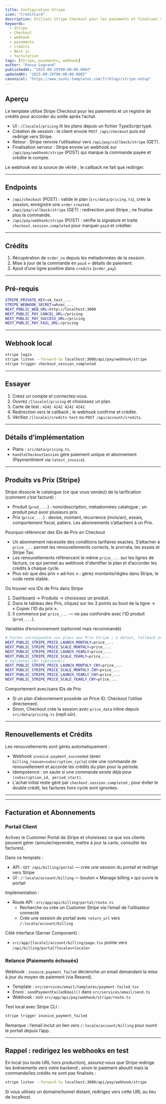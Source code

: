 ```yaml
---
title: Configuration Stripe
icon: "CreditCard"
description: Utilisez Stripe Checkout pour les paiements et finalisez via webhook pour octroyer des crédits. Configurez les variables d’environnement, créez des sessions, gérez les callbacks et traitez les événements signés.
keywords:
  - Stripe
  - Checkout
  - webhook
  - paiements
  - crédits
  - Next.js
  - facturation
tags: [Stripe, paiements, webhook]
author: "Pansa Legrand"
publishedAt: "2025-09-29T00:00:00.000Z"
updatedAt: "2025-09-29T00:00:00.000Z"
canonical: "https://www.sushi-templates.com/fr/blogs/stripe-setup"
---
```


## Aperçu

Le template utilise Stripe Checkout pour les paiements et un registre de crédits pour accorder du solde après l’achat.

- UI : `/[locale]/pricing` lit les plans depuis un fichier TypeScript typé.
- Création de session : le client envoie `POST /api/checkout` puis est redirigé vers Stripe.
- Retour : Stripe renvoie l’utilisateur vers `/api/pay/callback/stripe` (GET).
- Finalisation serveur : Stripe envoie un webhook sur `/api/pay/webhook/stripe` (POST) qui marque la commande payée et crédite le compte.

Le webhook est la source de vérité ; le callback ne fait que rediriger.

---

## Endpoints

- `/api/checkout` (POST) : valide le plan (`src/data/pricing.ts`), crée la session, enregistre une `order` `created`.
- `/api/pay/callback/stripe` (GET) : redirection post‑Stripe ; ne finalise plus la commande.
- `/api/pay/webhook/stripe` (POST) : vérifie la signature et traite `checkout.session.completed` pour marquer `paid` et créditer.

---

## Crédits

1) Récupération de `order_no` depuis les métadonnées de la session.
2) Mise à jour de la commande en `paid` + détails de paiement.
3) Ajout d’une ligne positive dans `credits` (`order_pay`).

---

## Pré-requis

```bash
STRIPE_PRIVATE_KEY=sk_test_...
STRIPE_WEBHOOK_SECRET=whsec_...
NEXT_PUBLIC_WEB_URL=http://localhost:3000
NEXT_PUBLIC_PAY_CANCEL_URL=/pricing
NEXT_PUBLIC_PAY_SUCCESS_URL=/pricing
NEXT_PUBLIC_PAY_FAIL_URL=/pricing
```

---

## Webhook local

```bash
stripe login
stripe listen --forward-to localhost:3000/api/pay/webhook/stripe
stripe trigger checkout_session_completed
```

---

## Essayer

1) Créez un compte et connectez‑vous.
2) Ouvrez `/[locale]/pricing` et choisissez un plan.
3) Carte de test : `4242 4242 4242 4242`.
4) Redirection vers le callback ; le webhook confirme et crédite.
5) Vérifiez `/[locale]/credits-test` ou `POST /api/account/credits`.

---

## Détails d’implémentation

- Plans : `src/data/pricing.ts`.
- `handleCheckoutSession` gère paiement unique et abonnement (PaymentIntent via `latest_invoice`).

---

## Produits vs Prix (Stripe)

Stripe dissocie le catalogue (ce que vous vendez) de la tarification (comment c’est facturé) :

- Produit (`prod_...`) : nom/description, métadonnées catalogue ; un produit peut avoir plusieurs prix.
- Prix (`price_...`) : devise, montant, récurrence (mois/an), essais, comportement fiscal, paliers. Les abonnements s’attachent à un Prix.

Pourquoi référencer des IDs de Prix en Checkout

- Un abonnement nécessite des conditions tarifaires exactes. S’attacher à `price_...` permet les renouvellements corrects, le prorrata, les essais et Stripe Tax.
- Les renouvellements référencent le même `price_...` sur les lignes de facture, ce qui permet au webhook d’identifier le plan et d’accorder les crédits à chaque cycle.
- Plus sûr que des prix « ad‑hoc » : gérez montants/règles dans Stripe, le code reste stable.

Où trouver vos IDs de Prix dans Stripe

1) Dashboard → Produits → choisissez un produit.
2) Dans le tableau des Prix, cliquez sur les 3 points au bout de la ligne → « Copier l’ID du prix ».
3) Il commence par `price_...` — ne pas confondre avec l’ID produit (`prod_...`).

Variables d’environnement (optionnel mais recommandé)

```bash
# Faites correspondre vos plans aux Prix Stripe ; à défaut, fallback en price_data inline
NEXT_PUBLIC_STRIPE_PRICE_LAUNCH_MONTHLY=price_...
NEXT_PUBLIC_STRIPE_PRICE_SCALE_MONTHLY=price_...
NEXT_PUBLIC_STRIPE_PRICE_LAUNCH_YEARLY=price_...
NEXT_PUBLIC_STRIPE_PRICE_SCALE_YEARLY=price_...
# Variantes CNY (optionnel)
NEXT_PUBLIC_STRIPE_PRICE_LAUNCH_MONTHLY_CNY=price_...
NEXT_PUBLIC_STRIPE_PRICE_SCALE_MONTHLY_CNY=price_...
NEXT_PUBLIC_STRIPE_PRICE_LAUNCH_YEARLY_CNY=price_...
NEXT_PUBLIC_STRIPE_PRICE_SCALE_YEARLY_CNY=price_...
```

Comportement avec/sans IDs de Prix

- Si un plan d’abonnement possède un Price ID, Checkout l’utilise directement.
- Sinon, Checkout crée la session avec `price_data` inline depuis `src/data/pricing.ts` (repli sûr).

---

## Renouvellements et Crédits

Les renouvellements sont gérés automatiquement :

- Webhook `invoice.payment_succeeded` (avec `billing_reason=subscription_cycle`) crée une commande de renouvellement et accorde les crédits du plan pour la période.
- Idempotence : on saute si une commande existe déjà pour `(subscription_id, period_start)`.
- L’achat initial reste géré par `checkout.session.completed` ; pour éviter le double crédit, les factures hors cycle sont ignorées.

---

---

## Facturation et Abonnements

### Portail Client

Activez le Customer Portal de Stripe et choisissez ce que vos clients peuvent gérer (annuler/reprendre, mettre à jour la carte, consulter les factures).

Dans ce template :

- API : `GET /api/billing/portal` — crée une session du portail et redirige vers Stripe
- UI : `/:locale/account/billing` — bouton « Manage billing » qui ouvre le portail

Implémentation :

- Route API : `src/app/api/billing/portal/route.ts`
  - Recherche ou crée un Customer Stripe via l’email de l’utilisateur connecté
  - Crée une session de portail avec `return_url` vers `/:locale/account/billing`

Côté interface (Server Component) :

- `src/app/[locale]/account/billing/page.tsx` pointe vers `/api/billing/portal?locale=<locale>`

### Relance (Paiements échoués)

Webhook : `invoice.payment_failed` déclenche un email demandant la mise à jour du moyen de paiement (via Resend).

- Template : `src/services/email/templates/payment-failed.tsx`
- Envoi : `sendPaymentFailedEmail()` dans `src/services/email/send.ts`
- Webhook : voir `src/app/api/pay/webhook/stripe/route.ts`

Test local avec Stripe CLI :

```bash
stripe trigger invoice_payment_failed
```

Remarque : l’email inclut un lien vers `/:locale/account/billing` pour ouvrir le portail depuis l’app.

---

## Rappel : redirigez les webhooks en test

En local (ou toute URL hors production), assurez‑vous que Stripe redirige les événements vers votre backend ; sinon le paiement aboutit mais la commande/les crédits ne sont pas finalisés :

```bash
stripe listen --forward-to localhost:3000/api/pay/webhook/stripe
```

Si vous utilisez un domaine/tunnel distant, redirigez vers cette URL au lieu de localhost.
